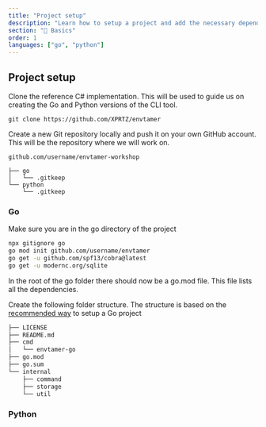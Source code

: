 ```yaml
---
title: "Project setup"
description: "Learn how to setup a project and add the necessary dependencies and packages"
section: "🚀 Basics"
order: 1
languages: ["go", "python"]
---
```


## Project setup

Clone the reference C# implementation. This will be used to guide us on creating the Go and Python versions of the CLI tool.

```
git clone https://github.com/XPRTZ/envtamer
```

Create a new Git repository locally and push it on your own GitHub account. This will be the repository where we will work on.

```
github.com/username/envtamer-workshop
```

```
├── go
│   └── .gitkeep
└── python
    └── .gitkeep
```

### Go

Make sure you are in the go directory of the project

```bash
npx gitignore go
go mod init github.com/username/envtamer
go get -u github.com/spf13/cobra@latest
go get -u modernc.org/sqlite
```

In the root of the go folder there should now be a go.mod file. This file lists all the dependencies.

Create the following folder structure. The structure is based on the [recommended way](https://github.com/golang-standards/project-layout) to setup a Go project

```bash
├── LICENSE
├── README.md
├── cmd
│   └── envtamer-go
├── go.mod
├── go.sum
└── internal
    ├── command
    ├── storage
    └── util
```

### Python
